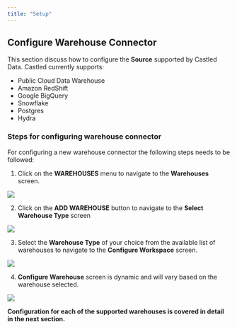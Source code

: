 ```yaml
---
title: "Setup"
---
```


## Configure Warehouse Connector

This section discuss how to configure the **Source** supported by Castled Data.
Castled currently supports:

- Public Cloud Data Warehouse
- Amazon RedShift
- Google BigQuery
- Snowflake
- Postgres
- Hydra

### Steps for configuring warehouse connector

For configuring a new warehouse connector the following steps needs to be
followed:

1. Click on the **WAREHOUSES** menu to navigate to the **Warehouses** screen.

![](/images/setup-1.png)

2. Click on the **ADD WAREHOUSE** button to navigate to the **Select Warehouse
   Type** screen

![](/images/setup-2.png)

3. Select the **Warehouse Type** of your choice from the available list of
   warehouses to navigate to the **Configure Workspace** screen.

![](/images/setup-3.png)

4. **Configure Warehouse** screen is dynamic and will vary based on the
   warehouse selected.

![](/images/setup-4.png)

**Configuration for each of the supported warehouses is covered in detail in the
next section.**
